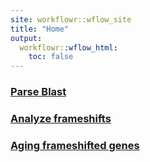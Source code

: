 ```yaml
---
site: workflowr::wflow_site
title: "Home"
output:
  workflowr::wflow_html:
    toc: false
---
```


### [Parse Blast](parse_blast.html)

### [Analyze frameshifts](analyze_frameshifts.html)

### [Aging frameshifted genes](aging.html)
